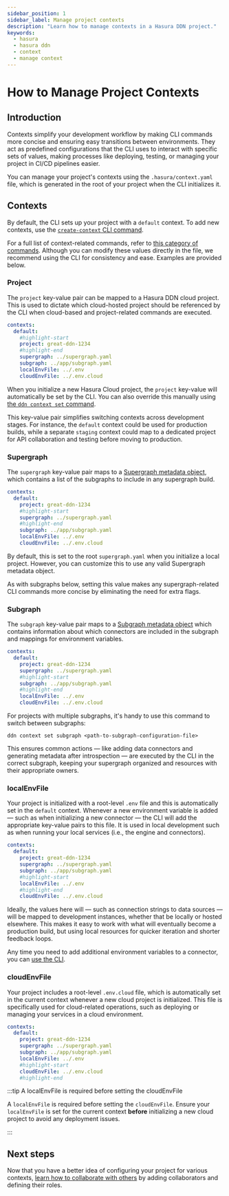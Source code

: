 ```yaml
---
sidebar_position: 1
sidebar_label: Manage project contexts
description: "Learn how to manage contexts in a Hasura DDN project."
keywords:
  - hasura
  - hasura ddn
  - context
  - manage context
---
```


# How to Manage Project Contexts

## Introduction

Contexts simplify your development workflow by making CLI commands more concise and ensuring easy transitions between
environments. They act as predefined configurations that the CLI uses to interact with specific sets of values, making
processes like deploying, testing, or managing your project in CI/CD pipelines easier.

You can manage your project's contexts using the `.hasura/context.yaml` file, which is generated in the root of your
project when the CLI initializes it.

## Contexts

By default, the CLI sets up your project with a `default` context. To add new contexts, use the
[`create-context` CLI command](/reference/cli/commands/ddn_context_create-context.mdx).

For a full list of context-related commands, refer to
[this category of commands](/reference/cli/commands/ddn_context.mdx). Although you can modify these values directly in
the file, we recommend using the CLI for consistency and ease. Examples are provided below.

### Project

The `project` key-value pair can be mapped to a Hasura DDN cloud project. This is used to dictate which cloud-hosted
project should be referenced by the CLI when cloud-based and project-related commands are executed.

```yaml title="When the default context is set, the great-ddn-1234 project will be used by the CLI:"
contexts:
  default:
    #highlight-start
    project: great-ddn-1234
    #highlight-end
    supergraph: ../supergraph.yaml
    subgraph: ../app/subgraph.yaml
    localEnvFile: ../.env
    cloudEnvFile: ../.env.cloud
```

When you initialize a new Hasura Cloud project, the `project` key-value will automatically be set by the CLI. You can
also override this manually using [the `ddn context set` command](/reference/cli/commands/ddn_context_set.mdx).

This key-value pair simplifies switching contexts across development stages. For instance, the `default` context could
be used for production builds, while a separate `staging` context could map to a dedicated project for API collaboration
and testing before moving to production.

### Supergraph

The `supergraph` key-value pair maps to a
[Supergraph metadata object](reference/metadata-reference/build-configs.mdx#supergraph-supergraph), which contains a
list of the subgraphs to include in any supergraph build.

```yaml title="When the default context is set, the root supergraph.yaml will be used by the CLI:"
contexts:
  default:
    project: great-ddn-1234
    #highlight-start
    supergraph: ../supergraph.yaml
    #highlight-end
    subgraph: ../app/subgraph.yaml
    localEnvFile: ../.env
    cloudEnvFile: ../.env.cloud
```

By default, this is set to the root `supergraph.yaml` when you initialize a local project. However, you can customize
this to use any valid Supergraph metadata object.

As with subgraphs below, setting this value makes any supergraph-related CLI commands more concise by eliminating the
need for extra flags.

### Subgraph

The `subgraph` key-value pair maps to a
[Subgraph metadata object](reference/metadata-reference/build-configs.mdx#subgraph-subgraph) which contains information
about which connectors are included in the subgraph and mappings for environment variables.

```yaml title="With the configuration below, if the current context is default, the app/subgraph.yaml configuration file will be used:"
contexts:
  default:
    project: great-ddn-1234
    supergraph: ../supergraph.yaml
    #highlight-start
    subgraph: ../app/subgraph.yaml
    #highlight-end
    localEnvFile: ../.env
    cloudEnvFile: ../.env.cloud
```

For projects with multiple subgraphs, it's handy to use this command to switch between subgraphs:

```ddn
ddn context set subgraph <path-to-subgraph-configuration-file>
```

This ensures common actions — like adding data connectors and generating metadata after introspection — are executed by
the CLI in the correct subgraph, keeping your supergraph organized and resources with their appropriate owners.

### localEnvFile

Your project is initialized with a root-level `.env` file and this is automatically set in the `default` context.
Whenever a new environment variable is added — such as when initializing a new connector — the CLI will add the
appropriate key-value pairs to this file. It is used in local development such as when running your local services
(i.e., the engine and connectors).

```yaml title="When the default context is set, the root .env file will be used by the CLI for any local development commands:"
contexts:
  default:
    project: great-ddn-1234
    supergraph: ../supergraph.yaml
    subgraph: ../app/subgraph.yaml
    #highlight-start
    localEnvFile: ../.env
    #highlight-end
    cloudEnvFile: ../.env.cloud
```

Ideally, the values here will — such as connection strings to data sources — will be mapped to development instances,
whether that be locally or hosted elsewhere. This makes it easy to work with what will eventually become a production
build, but using local resources for quicker iteration and shorter feedback loops.

Any time you need to add additional environment variables to a connector, you can
[use the CLI](/reference/cli/commands/ddn_connector_env_add.mdx).

### cloudEnvFile

Your project includes a root-level `.env.cloud` file, which is automatically set in the current context whenever a new
cloud project is initialized. This file is specifically used for cloud-related operations, such as deploying or managing
your services in a cloud environment.

```yaml title="When the default context is set, the root .env.cloud file will be used by the CLI for any cloud-related commands:"
contexts:
  default:
    project: great-ddn-1234
    supergraph: ../supergraph.yaml
    subgraph: ../app/subgraph.yaml
    localEnvFile: ../.env
    #highlight-start
    cloudEnvFile: ../.env.cloud
    #highlight-end
```

:::tip A localEnvFile is required before setting the cloudEnvFile

A `localEnvFile` is required before setting the `cloudEnvFile`. Ensure your `localEnvFile` is set for the current
context **before** initializing a new cloud project to avoid any deployment issues.

:::

## Next steps

Now that you have a better idea of configuring your project for various contexts,
[learn how to collaborate with others](/project-configuration/project-management/manage-collaborators.mdx) by adding
collaborators and defining their roles.
